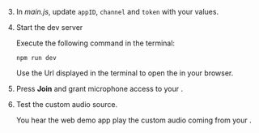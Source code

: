 <PlatformWrapper platform="web">

3. In _main.js_, update `appID`, `channel` and `token` with your values.

4. Start the dev server

    Execute the following command in the terminal:

    ```terminal
    npm run dev
    ```
    Use the Url displayed in the terminal to open the <Vpl k="CLIENT" /> in your browser.

5. Press **Join** and grant microphone access to your <Vpl k="CLIENT" />.

6. Test the custom audio source. 
    
    You hear the web demo app play the custom audio coming from your <Vpl k="CLIENT" />.

</PlatformWrapper>
